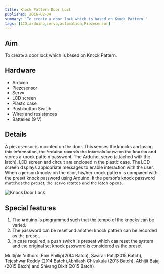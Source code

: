 ```yaml
---
title: Knock Pattern Door Lock
published: 2016-02-04
summary: 'To create a door lock which is based on Knock Pattern.'
tags: [LCD,arduino,servo,automation,Piezosensor]
---
```

## Aim
To create a door lock which is based on Knock Pattern.

## Hardware
- Arduino
- Piezosensor
- Servo
- LCD screen
- Plastic case
- Push button Switch
- Wires and resistances
- Batteries (9 V)

## Details
A piezosensor is mounted on the door. This senses the knocks and using this information, the Arduino records the intervals between the knocks and stores a knock pattern password.
The Arduino, servo (attached with the latch), LCD screen and circuit are enclosed in the plastic case.
The LCD screen displays appropriate messages to enable interaction with the user.
When a person knocks on the door, his/her knock pattern is compared with the preset knock password using Arduino.
If the person’s knock password matches the preset, the servo rotates and the latch opens.

<Image
  src='/static/images/blog/thumbnails/knock-door-lock.png'
  alt='Knock Door Lock'
  width='auto'
  height='auto'
/>
## Special features
1. The Arduino is programmed such that the tempo of the knocks can be varied.
2. The password can be reset and another knock pattern can be recorded as the preset.
3. In case required, a push switch is present which can reset the system and the original set knock password is considered as the preset.



<EmbedItem url='https://www.youtube.com/embed/gDD_UTZ6C_8' />
Multiple Authors: Ebin Phillip(2014 Batch), Swarali Patil(2015 Batch), Tejeshwar Reddy (2014 Batch),Abhilash Chivukula (2015 Batch), Abhijit Bajaj (2015 Batch) and Shivang Dixit (2015 Batch).
